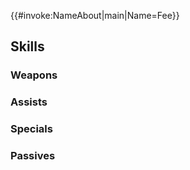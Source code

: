 {{#invoke:NameAbout|main|Name=Fee}}{{HeroPage Tabs}}
{{Hero Infobox
|Name=Fee
|Title=Aspiring Knight
|WeaponType=Red Sword
|MoveType=Flying
|Origin=Fire Emblem: Genealogy of the Holy War
|Gender=Female
|actorEN=Kristen McGuire
|actorJP=茅野愛衣
|artist=夕子
|randomStartTime=2023-10-15T07:00:00Z
|additionDate=September 15, 2023
|releaseDate=September 15, 2023
|poolDate=October 5, 2023
|poolRarities=3,4
|cv1=3
|cv2=8100200
|TagID=フィー
|InternalID=999
|Properties=
|description=Daughter of Erinys, of the Four Heavenly Knights of Silesse. Seeks her brother, Ced, who set out in search of their father. Appears in Fire Emblem: Genealogy of the Holy War.
}}
{{Stats Page
|Lv1HP=15|Lv1ATK=10|Lv1SPD=15|Lv1DEF=7|Lv1RES=7
|GRHP=50|GRATK=70|GRSPD=70|GRDEF=45|GRRES=75
}}
==Skills==
===Weapons===
{{Weapons Table
|weapon1=Iron Sword
|weapon1Default=1
|weapon1Unlock=1
|weapon2=Steel Sword
|weapon2Default=2
|weapon2Unlock=2
|weapon3=Protection Edge
|weapon3Default=4
|weapon3Unlock=3
|weapon4=Protection Edge+
|weapon4Default=5
|weapon4Unlock=5
}}
===Assists===
{{Assists Table
|assist1=Reposition
|assist1Default=4
|assist1Unlock=3
}}
===Specials===
{{Specials Table}}
===Passives===
{{Passives Table
|passiveB1=Aerobatics 1
|passiveB2=Aerobatics 2
|passiveB3=Aerobatics 3
|passiveB1Unlock=3
|passiveB2Unlock=4
|passiveB3Unlock=5
|passiveC1=Spur Spd 1
|passiveC2=Drive Spd 1
|passiveC3=Drive Spd 2
|passiveC1Unlock=1
|passiveC2Unlock=2
|passiveC3Unlock=4
}}
{{Heroes Navbox}}